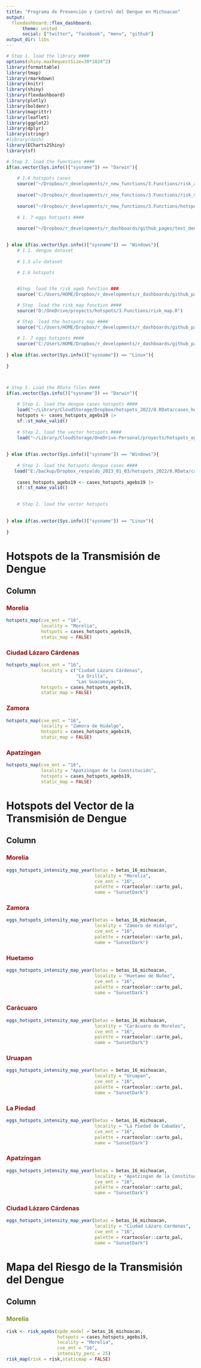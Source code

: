 ```yaml
---
title: "Programa de Prevención y Control del Dengue en Michoacan"
output: 
  flexdashboard::flex_dashboard:
      theme: united
      social: ["twitter", "facebook", "menu", "github"]
output_dir: libs      
---
```


```r

# Step 1. load the library ####
options(shiny.maxRequestSize=30*1024^2)
library(formattable)
library(tmap)
library(rmarkdown)
library(knitr)
library(shiny)
library(flexdashboard)
library(plotly)
library(boldenr)
library(magrittr)
library(leaflet)
library(ggplot2)
library(dplyr)
library(stringr)
#library(dash)
library(ECharts2Shiny)
library(sf)

# Step 3. load the functions ####
if(as.vector(Sys.info()["sysname"]) == "Darwin"){
    
    # 1.6 hotspots cases
    source("~/Dropbox/r_developments/r_new_functions/3.Functions/risk_agebs.R")
    
    source("~/Dropbox/r_developments/r_new_functions/3.Functions/risk_map.R")
    
    source("~/Dropbox/r_developments/r_new_functions/3.Functions/hotspots_map.R")
    
    # 1. 7 eggs hotspots ####
    
    source("~/Dropbox/r_developments/r_dashboards/github_pages/test_denv_dash_oax/3.Functions/eggs_hotspots_intensity_map_year.R")

    
} else if(as.vector(Sys.info()["sysname"]) == "Windows"){
    # 1.1. dengue dataset
    
    # 1.5 ulv dataset
    
    # 1.6 hotspots


    #Step  load the risk_ageb function ###
    source('C:/Users/HOME/Dropbox/r_developments/r_dashboards/github_pages/test_dashboard/3.Functions/risk_agebs.R')

    # Step  load the risk_map function ####
    source("D:/OneDrive/proyects/hotspots/3.Functions/risk_map.R")

    # Step  load the hotspots map ####
    source("C:/Users/HOME/Dropbox/r_developments/r_dashboards/github_pages/test_dashboard/3.Functions/hotspots_map.R")
    
    # 1. 7 eggs hotspots ####
    source("C:/Users/HOME/Dropbox/r_developments/r_dashboards/github_pages/test_denv_dash_oax/3.Functions/eggs_hotspots_intensity_map_year.R")
    
} else if(as.vector(Sys.info()["sysname"]) == "Linux"){
    
}



# Step 5. Load the RData files ####
if(as.vector(Sys.info()["sysname"]) == "Darwin"){
     
    # Step 1. load the dengue cases hotspots ####
    load("~/Library/CloudStorage/Dropbox/hotspots_2022/8.RData/cases_hotspots_agebs19.RData")
    hotspots <- cases_hotspots_agebs19 |>
    sf::st_make_valid()
    
    # Step 2. load the vector hotspots ####
    load("~/Library/CloudStorage/OneDrive-Personal/proyects/hotspots_eggs/8.RData/16_michoacan/betas/16_michoacan_zinb1_betas.RData")
    
    
} else if(as.vector(Sys.info()["sysname"]) == "Windows"){
    
    # Step 1. load the hotspots dengue cases ####
   load("E:/backup/Dropbox_respaldo_2023_01_03/hotspots_2022/8.RData/cases_hotspots_agebs19.RData")
    
    cases_hotspots_agebs19 <- cases_hotspots_agebs19 |>
    sf::st_make_valid()

    
    # Step 2. load the vector hotspots
     
    
} else if(as.vector(Sys.info()["sysname"]) == "Linux"){
    
}


```

# **Hotspots de la Transmisión de Dengue**

## Column {.tabset}

### [**Morelia**]{style="color:#990000"}

```r
hotspots_map(cve_ent = "16",
             locality = "Morelia",
             hotspots = cases_hotspots_agebs19,
             static_map = FALSE)

```

### [**Ciudad Lázaro Cárdenas**]{style="color:#990000"}
```r
hotspots_map(cve_ent = "16",
             locality = c("Ciudad Lázaro Cárdenas", 
                          "La Orilla", 
                          "Las Guacamayas"),
             hotspots = cases_hotspots_agebs19,
             static_map = FALSE)

```

### [**Zamora**]{style="color:#990000"}
```r
hotspots_map(cve_ent = "16",
             locality = "Zamora de Hidalgo",
             hotspots = cases_hotspots_agebs19,
             static_map = FALSE)

```

### [**Apatzingan**]{style="color:#990000"}
```r
hotspots_map(cve_ent = "16",
             locality = "Apatzingan de la Constitución",
             hotspots = cases_hotspots_agebs19,
             static_map = FALSE)

```



# **Hotspots del Vector de la Transmisión de Dengue**

## Column {.tabset}

### [**Morelia**]{style="color:#990000"}
```r
eggs_hotspots_intensity_map_year(betas = betas_16_michoacan,
                                 locality = "Morelia",
                                 cve_ent = "16",
                                 palette = rcartocolor::carto_pal,
                                 name = "SunsetDark")
```

### [**Zamora**]{style="color:#990000"}
```r
eggs_hotspots_intensity_map_year(betas = betas_16_michoacan,
                                 locality = "Zamora de Hidalgo",
                                 cve_ent = "16",
                                 palette = rcartocolor::carto_pal,
                                 name = "SunsetDark")
```

### [**Huetamo**]{style="color:#990000"}
```r
eggs_hotspots_intensity_map_year(betas = betas_16_michoacan,
                                 locality = "Huetamo de Nuñez",
                                 cve_ent = "16",
                                 palette = rcartocolor::carto_pal,
                                 name = "SunsetDark")
```

### [**Carácuaro**]{style="color:#990000"}
```r
eggs_hotspots_intensity_map_year(betas = betas_16_michoacan,
                                 locality = "Carácuaro de Morelos",
                                 cve_ent = "16",
                                 palette = rcartocolor::carto_pal,
                                 name = "SunsetDark")
```

### [**Uruapan**]{style="color:#990000"}
```r
eggs_hotspots_intensity_map_year(betas = betas_16_michoacan,
                                 locality = "Uruapan",
                                 cve_ent = "16",
                                 palette = rcartocolor::carto_pal,
                                 name = "SunsetDark")
```

### [**La Piedad**]{style="color:#990000"}
```r
eggs_hotspots_intensity_map_year(betas = betas_16_michoacan,
                                 locality = "La Piedad de Cabadas",
                                 cve_ent = "16",
                                 palette = rcartocolor::carto_pal,
                                 name = "SunsetDark")
```


### [**Apatzingan**]{style="color:#990000"}
```r
eggs_hotspots_intensity_map_year(betas = betas_16_michoacan,
                                 locality = "Apatzingan de la Constitución",
                                 cve_ent = "16",
                                 palette = rcartocolor::carto_pal,
                                 name = "SunsetDark")
```


### [**Ciudad Lázaro Cárdenas**]{style="color:#990000"}
```r
eggs_hotspots_intensity_map_year(betas = betas_16_michoacan,
                                 locality = "Ciudad Lázaro Cardenas",
                                 cve_ent = "16",
                                 palette = rcartocolor::carto_pal,
                                 name = "SunsetDark")
```



# **Mapa del Riesgo de la Transmisión del Dengue**

## Column {.tabset}

### [**Morelia**]{style="color:#7d9029"}

```r
risk <- risk_agebs(spde_model = betas_16_michoacan,
                   hotspots = cases_hotspots_agebs19,
                   locality = "Morelia",
                   cve_ent = "16",
                   intensity_perc = 25)
risk_map(risk = risk,staticmap = FALSE)
```



